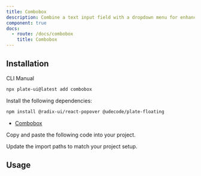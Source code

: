 ```yaml
---
title: Combobox
description: Combine a text input field with a dropdown menu for enhanced user interaction.
component: true
docs:
  - route: /docs/combobox
    title: Combobox
---
```


<ComponentPreview name="playground-demo" id="mention" />

## Installation

<Tabs defaultValue="cli">

<TabsList>
<TabsTrigger value="cli">CLI</TabsTrigger>
<TabsTrigger value="manual">Manual</TabsTrigger>
</TabsList>
<TabsContent value="cli">

```bash
npx plate-ui@latest add combobox
```

</TabsContent>

<TabsContent value="manual">

<Steps>

<Step>

Install the following dependencies:

```bash
npm install @radix-ui/react-popover @udecode/plate-floating
```

- [Combobox](/docs/combobox)

</Step>

<Step>

Copy and paste the following code into your project.

</Step>

<ComponentSource name="combobox" />

<Step>

Update the import paths to match your project setup.

</Step>

</Steps>

</TabsContent>

</Tabs>

## Usage

<ComponentSource name="emoji-combobox" />
<ComponentSource name="mention-combobox" />
